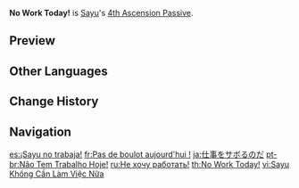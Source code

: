 {{Talent Infobox
|image         = Talent No Work Today!.png
|character     = Sayu
|type          = 4th Ascension Passive
|info          = The Muji-Muji Daruma created by [[Yoohoo Art: Mujina Flurry]] gains the following effects:
*When healing a character, it will also heal characters near that healed character for 20% the amount of HP.
*Increases the [[AoE]] of its attack against opponents.
|scale_att1    = Max HP
|utility1      = Healing Improvement
|utility2      = AoE Increase
}}
'''No Work Today!''' is [[Sayu]]'s [[4th Ascension Passive]].

==Preview==
{{Preview
|file1=No Work Today Heal Preview
|caption1=Healing nearby characters

|file2=No Work Today Attack Preview
|caption2=Increased AoE
}}

==Other Languages==
{{Other Languages
|en      = No Work Today!
|zhs     = 早柚不用工作啦
|zhs_rm  = Zǎoyòu Bùyòng Gōngzuò la
|zht     = 早柚不用工作啦
|zht_rm  = Zǎoyòu Bùyòng Gōngzuò la
|zh_tl   = Sayu Doesn't Have to Work
|ja      = 仕事をサボるのだ
|ja_rm   = Shigoto wo Saboru no da
|ja_tl   = I'm Skipping Work
|ko      = 사유는 일할 필요 없어
|ko_rm   = Sayuneun Ilhal Pilyo Eopsseo
|ko_tl   = Sayu Doesn't Have to Work
|es      = ¡Sayu no trabaja!
|es_tl   = Sayu Doesn't Work!
|fr      = Pas de boulot aujourd'hui&nbsp;!
|fr_tl   = No Work Today!
|ru      = Не хочу работать!
|ru_tl   = I Don't Want to Work!
|th      = No Work Today!
|vi      = Sayu Không Cần Làm Việc Nữa
|vi_tl   = Sayu Doesn't Have to Work Anymore
|de      = Feierabend
|de_tl   = Quitting Time
|de_note = {{de|Feierabend|lit=Celebratory Evening}} is a german term used to describe the formal end of a business day and the following free time afterwards. It has no direct translation in english.
|id      = No Work Today!
|pt      = Não Tem Trabalho Hoje!
|pt_tl   = 
|tr      = Bugün Tatil Günü!
|tr_tl   = Today is a Holiday!
|it      = Oggi non si lavora!
|it_tl   = No Working Today!
}}

==Change History==
{{Change History|2.0}}
<!--
==References==
{{Reflist}}-->

==Navigation==
{{Talent Navbox|Sayu}}

[[es:¡Sayu no trabaja!]]
[[fr:Pas de boulot aujourd'hui !]]
[[ja:仕事をサボるのだ]]
[[pt-br:Não Tem Trabalho Hoje!]]
[[ru:Не хочу работать!]]
[[th:No Work Today!]]
[[vi:Sayu Không Cần Làm Việc Nữa]]